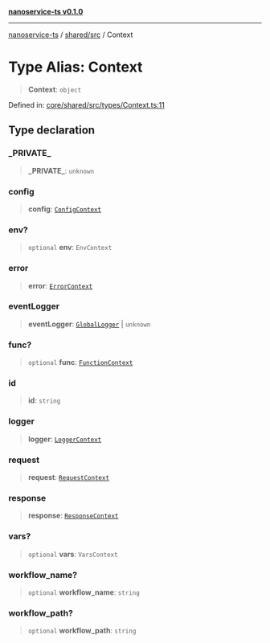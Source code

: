 [**nanoservice-ts v0.1.0**](/docs/ref/README)

***

[nanoservice-ts](/docs/ref/README) / [shared/src](/docs/ref/shared/src/README) / Context

# Type Alias: Context

> **Context**: `object`

Defined in: [core/shared/src/types/Context.ts:11](https://github.com/deskree-inc/nanoservice-ts/blob/3ff7c6796e400e5bcd826090854040c1559068d4/core/shared/src/types/Context.ts#L11)

## Type declaration

### \_PRIVATE\_

> **\_PRIVATE\_**: `unknown`

### config

> **config**: [`ConfigContext`](/docs/ref/shared/src/type-aliases/ConfigContext)

### env?

> `optional` **env**: `EnvContext`

### error

> **error**: [`ErrorContext`](/docs/ref/shared/src/type-aliases/ErrorContext)

### eventLogger

> **eventLogger**: [`GlobalLogger`](/docs/ref/shared/src/classes/GlobalLogger) \| `unknown`

### func?

> `optional` **func**: [`FunctionContext`](/docs/ref/shared/src/type-aliases/FunctionContext)

### id

> **id**: `string`

### logger

> **logger**: [`LoggerContext`](/docs/ref/shared/src/type-aliases/LoggerContext)

### request

> **request**: [`RequestContext`](/docs/ref/shared/src/type-aliases/RequestContext)

### response

> **response**: [`ResponseContext`](/docs/ref/shared/src/type-aliases/ResponseContext)

### vars?

> `optional` **vars**: `VarsContext`

### workflow\_name?

> `optional` **workflow\_name**: `string`

### workflow\_path?

> `optional` **workflow\_path**: `string`
